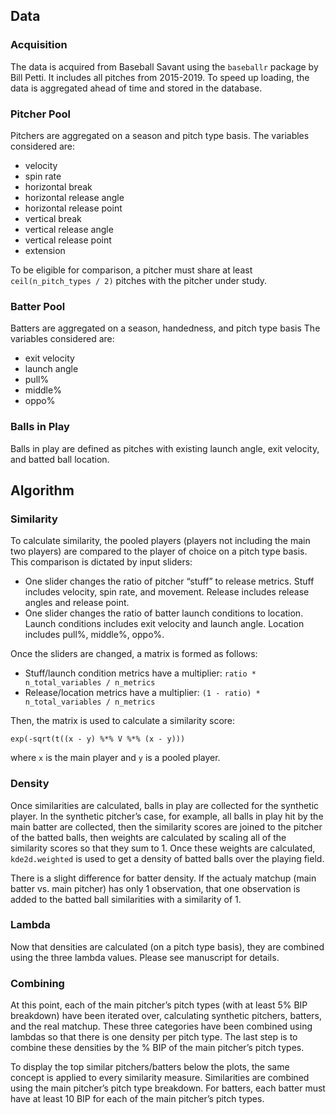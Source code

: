 ## Data

### Acquisition

The data is acquired from Baseball Savant using the `baseballr` package by Bill Petti. It includes all pitches from 2015-2019.
To speed up loading, the data is aggregated ahead of time and stored in the database.

### Pitcher Pool

Pitchers are aggregated on a season and pitch type basis. The variables considered are:

* velocity
* spin rate
* horizontal break
* horizontal release angle
* horizontal release point
* vertical break
* vertical release angle
* vertical release point
* extension

To be eligible for comparison, a pitcher must share at least `ceil(n_pitch_types / 2)` pitches with the pitcher under study.

### Batter Pool

Batters are aggregated on a season, handedness, and pitch type basis The variables considered are:

* exit velocity
* launch angle
* pull%
* middle%
* oppo%

### Balls in Play

Balls in play are defined as pitches with existing launch angle, exit velocity, and batted ball location.

## Algorithm

### Similarity

To calculate similarity, the pooled players (players not including the main two players) are compared to the player of choice on a pitch type basis. This comparison is dictated by input sliders:

* One slider changes the ratio of pitcher "stuff" to release metrics. Stuff includes velocity, spin rate, and movement. Release includes release angles and release point.
* One slider changes the ratio of batter launch conditions to location. Launch conditions includes exit velocity and launch angle. Location includes pull%, middle%, oppo%.

Once the sliders are changed, a matrix is formed as follows:

* Stuff/launch condition metrics have a multiplier: `ratio * n_total_variables / n_metrics`
* Release/location metrics have a multiplier: `(1 - ratio) * n_total_variables / n_metrics`

Then, the matrix is used to calculate a similarity score:

`exp(-sqrt(t((x - y) %*% V %*% (x - y)))`

where `x` is the main player and `y` is a pooled player.

### Density

Once similarities are calculated, balls in play are collected for the synthetic player. In the synthetic pitcher's case, for example, all balls in play hit by the main batter are collected, then the similarity scores are joined to the pitcher of the batted balls, then weights are calculated by scaling all of the similarity scores so that they sum to 1. Once these weights are calculated, `kde2d.weighted` is used to get a density of batted balls over the playing field.

There is a slight difference for batter density. If the actualy matchup (main batter vs. main pitcher) has only 1 observation, that one observation is added to the batted ball similarities with a similarity of 1.

### Lambda

Now that densities are calculated (on a pitch type basis), they are combined using the three lambda values. Please see manuscript for details.

### Combining

At this point, each of the main pitcher's pitch types (with at least 5% BIP breakdown) have been iterated over, calculating synthetic pitchers, batters, and the real matchup. These three categories have been combined using lambdas so that there is one density per pitch type. The last step is to combine these densities by the % BIP of the main pitcher's pitch types.

To display the top similar pitchers/batters below the plots, the same concept is applied to every similarity measure. Similarities are combined using the main pitcher's pitch type breakdown. For batters, each batter must have at least 10 BIP for each of the main pitcher's pitch types.

